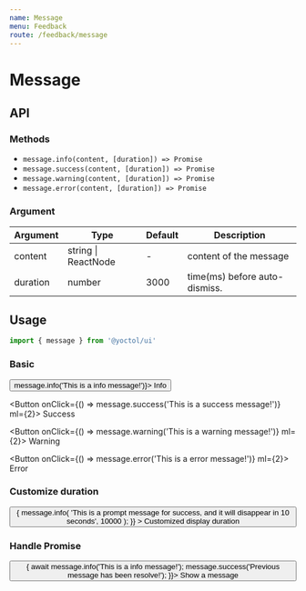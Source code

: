 ```yaml
---
name: Message
menu: Feedback
route: /feedback/message
---
```



# Message

## API

### Methods

- `message.info(content, [duration]) => Promise`
- `message.success(content, [duration]) => Promise`
- `message.warning(content, [duration]) => Promise`
- `message.error(content, [duration]) => Promise`

### Argument

| Argument | Type                | Default | Description                  |
| -------- | ------------------- | ------- |----------------------------- |
| content  | string \| ReactNode | -       |content of the message        |
| duration | number              | 3000    |time(ms) before auto-dismiss. |


## Usage

```js
import { message } from '@yoctol/ui'
```

### Basic

<Playground>
  <Button onClick={() => message.info('This is a info message!')}>
    Info
  </Button>

  <Button onClick={() => message.success('This is a success message!')} ml={2}>
    Success
  </Button>

  <Button onClick={() => message.warning('This is a warning message!')} ml={2}>
    Warning
  </Button>

  <Button onClick={() => message.error('This is a error message!')} ml={2}>
    Error
  </Button>
</Playground>

### Customize duration

<Playground>
  <Button
    onClick={() => {
      message.info(
        'This is a prompt message for success, and it will disappear in 10 seconds',
        10000
      );
    }}
  >
    Customized display duration
  </Button>
</Playground>

### Handle Promise

<Playground>
  <Button onClick={async () => {
    await message.info('This is a info message!');
    message.success('Previous message has been resolve!');
  }}>
    Show a message
  </Button>
</Playground>
